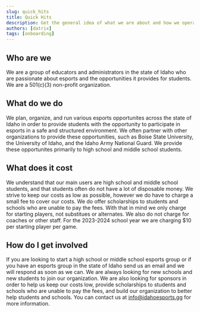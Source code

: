 ```yaml
---
slug: quick_hits
title: Quick Hits
description: Get the general idea of what we are about and how we operate.
authors: [datrix]
tags: [onboarding]
---
```


## Who are we

We are a group of educators and administrators in the state of Idaho who are passionate about esports and the opportunities it provides for students. We are a 501(c)(3) non-profit organization.

## What do we do

We plan, organize, and run various esports opportunites across the state of Idaho in order to provide students with the opportunity to participate in esports in a safe and structured environment. We often partner with other organizations to provide these opportunities, such as Boise State University, the University of Idaho, and the Idaho Army National Guard. We provide these opportunites primarily to high school and middle school students.

## What does it cost

We understand that our main users are high school and middle school students, and that students often do not have a lot of disposable money. We strive to keep our costs as low as possible, however we do have to charge a small fee to cover our costs. We do offer scholarships to students and schools who are unable to pay the fees. With that in mind we only charge for starting players, not substitues or alternates. We also do not charge for coaches or other staff. For the 2023-2024 school year we are charging $10 per starting player per game.

## How do I get involved

If you are looking to start a high school or middle school esports group or if you have an esports group in the state of Idaho send us an email and we will respond as soon as we can. We are always looking for new schools and new students to join our organization. We are also looking for sponsors in order to help us keep our costs low, provide scholarships to students and schools who are unable to pay the fees, and build our organization to better help students and schools. You can contact us at [info@idahoesports.gg](mailto:info@idahoesports.gg) for more information.
